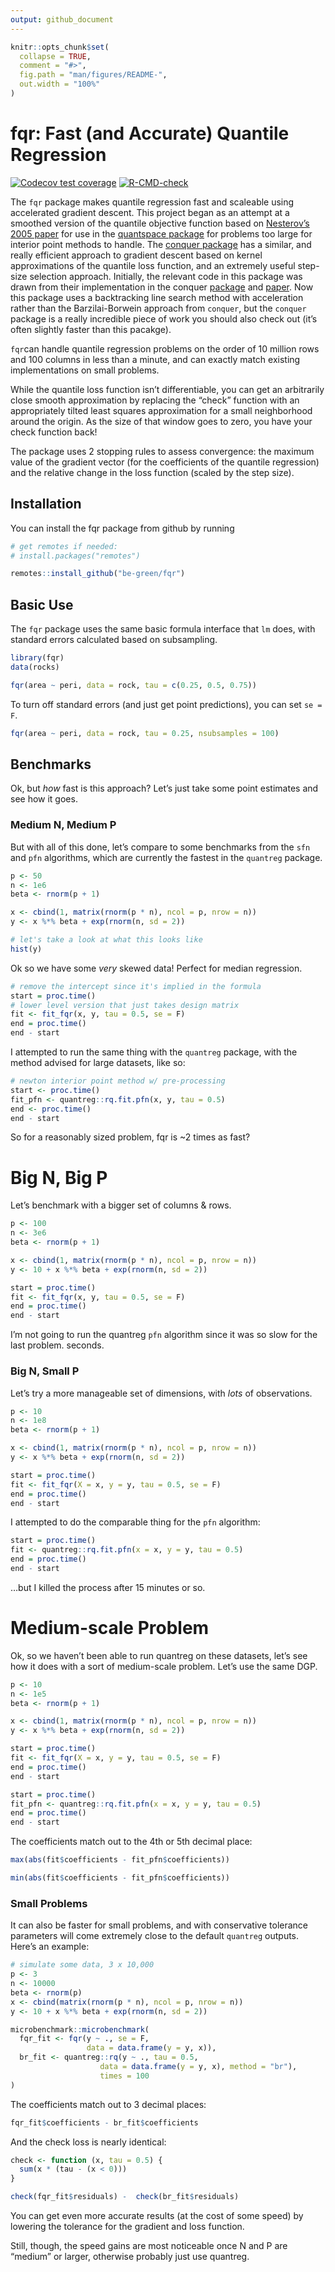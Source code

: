```yaml
---
output: github_document
---
```


```r
knitr::opts_chunk$set(
  collapse = TRUE,
  comment = "#>",
  fig.path = "man/figures/README-",
  out.width = "100%"
)
```

# fqr: Fast (and Accurate) Quantile Regression

<!-- badges: start -->
[![Codecov test coverage](https://codecov.io/gh/be-green/fqr/branch/main/graph/badge.svg)](https://codecov.io/gh/be-green/fqr?branch=main)
[![R-CMD-check](https://github.com/be-green/fqr/workflows/R-CMD-check/badge.svg)](https://github.com/be-green/fqr/actions)
<!-- badges: end -->

The `fqr` package makes quantile regression fast and scaleable using
accelerated gradient descent. This project began as an attempt at a smoothed version of the quantile objective function based on [Nesterov's 2005 paper](https://link.springer.com/article/10.1007/s10107-004-0552-5) for use in the [quantspace package](https://github.com/be-green) for problems too large for interior point methods to handle. The [conquer package](https://github.com/XiaoouPan/conquer) has a similar, and really efficient approach to gradient descent based on kernel approximations of the quantile loss function, and an extremely useful step-size selection approach. Initially, the relevant code in this package was drawn from their implementation in the conquer [package](https://github.com/XiaoouPan/conquer) and [paper](https://doi.org/10.1016/j.jeconom.2021.07.010). Now this package uses a backtracking line search method with acceleration rather than the Barzilai-Borwein approach from `conquer`, but the `conquer` package is a really incredible piece of work you should also check out (it's often slightly faster than this pacakge).

`fqr`can handle quantile regression problems on the order of 10 million rows
and 100 columns in less than a minute, and can exactly match existing
implementations on small problems.

While the quantile loss function isn’t differentiable, you can get an
arbitrarily close smooth approximation by replacing the “check” function
with an appropriately tilted least squares approximation for a small
neighborhood around the origin. As the size of that window goes to zero,
you have your check function back!

The package uses 2 stopping rules to assess convergence: the maximum
value of the gradient vector (for the coefficients of the quantile
regression) and the relative change in the loss function (scaled by the
step size).

## Installation

You can install the fqr package from github by running

```r
# get remotes if needed:
# install.packages("remotes")

remotes::install_github("be-green/fqr")
```

## Basic Use

The `fqr` package uses the same basic formula interface that `lm` does, with
standard errors calculated based on subsampling.

```r
library(fqr)
data(rocks)

fqr(area ~ peri, data = rock, tau = c(0.25, 0.5, 0.75))
```

To turn off standard errors (and just get point predictions), you can set
`se = F`.

```r
fqr(area ~ peri, data = rock, tau = 0.25, nsubsamples = 100)
```

## Benchmarks

Ok, but _how_ fast is this approach? Let's just take some point estimates and see
how it goes.

### Medium N, Medium P

 But with all of this done, let's compare to some benchmarks from the `sfn` and `pfn` algorithms, which are currently the fastest in the `quantreg` package.
 
```r
p <- 50
n <- 1e6
beta <- rnorm(p + 1)

x <- cbind(1, matrix(rnorm(p * n), ncol = p, nrow = n))
y <- x %*% beta + exp(rnorm(n, sd = 2))

# let's take a look at what this looks like
hist(y)
```

Ok so we have some _very_ skewed data! Perfect for median regression.

```r
# remove the intercept since it's implied in the formula
start = proc.time()
# lower level version that just takes design matrix
fit <- fit_fqr(x, y, tau = 0.5, se = F)
end = proc.time()
end - start
```
I attempted to run the same thing with the `quantreg` package, with the method advised for large datasets, like so: 
```r
# newton interior point method w/ pre-processing
start <- proc.time()
fit_pfn <- quantreg::rq.fit.pfn(x, y, tau = 0.5)
end <- proc.time()
end - start
```

So for a reasonably sized problem, fqr is ~2 times as fast?

# Big N, Big P

Let's benchmark with a bigger set of columns & rows.

```r
p <- 100
n <- 3e6
beta <- rnorm(p + 1)

x <- cbind(1, matrix(rnorm(p * n), ncol = p, nrow = n))
y <- 10 + x %*% beta + exp(rnorm(n, sd = 2))
```


```r
start = proc.time()
fit <- fit_fqr(x, y, tau = 0.5, se = F)
end = proc.time()
end - start
```

I'm not going to run the quantreg `pfn` algorithm since it was so slow for the last problem.
seconds.

### Big N, Small P
Let's try a more manageable set of dimensions, with _lots_ of observations.

```r
p <- 10
n <- 1e8
beta <- rnorm(p + 1)

x <- cbind(1, matrix(rnorm(p * n), ncol = p, nrow = n))
y <- x %*% beta + exp(rnorm(n, sd = 2))

start = proc.time()
fit <- fit_fqr(X = x, y = y, tau = 0.5, se = F)
end = proc.time()
end - start
```
I attempted to do the comparable thing for the `pfn` algorithm:
```r
start = proc.time()
fit <- quantreg::rq.fit.pfn(x = x, y = y, tau = 0.5)
end = proc.time()
end - start
```
...but I killed the process after 15 minutes or so.


# Medium-scale Problem

Ok, so we haven't been able to run quantreg on these datasets, let's see how it does with a sort of medium-scale problem. Let's use the same DGP.

```r
p <- 10
n <- 1e5
beta <- rnorm(p + 1)

x <- cbind(1, matrix(rnorm(p * n), ncol = p, nrow = n))
y <- x %*% beta + exp(rnorm(n, sd = 2))

start = proc.time()
fit <- fit_fqr(X = x, y = y, tau = 0.5, se = F)
end = proc.time()
end - start
```

```r
start = proc.time()
fit_pfn <- quantreg::rq.fit.pfn(x = x, y = y, tau = 0.5)
end = proc.time()
end - start
```

The coefficients match out to the 4th or 5th decimal place:
```r
max(abs(fit$coefficients - fit_pfn$coefficients))
```

```r
min(abs(fit$coefficients - fit_pfn$coefficients))
```




### Small Problems

It can also be faster for small problems, and with conservative tolerance parameters will come extremely close to the default `quantreg` outputs. Here's an example: 

```r
# simulate some data, 3 x 10,000
p <- 3
n <- 10000
beta <- rnorm(p)
x <- cbind(matrix(rnorm(p * n), ncol = p, nrow = n))
y <- 10 + x %*% beta + exp(rnorm(n, sd = 2))

microbenchmark::microbenchmark(
  fqr_fit <- fqr(y ~ ., se = F,
                 data = data.frame(y = y, x)),
  br_fit <- quantreg::rq(y ~ ., tau = 0.5, 
                    data = data.frame(y = y, x), method = "br"),
                    times = 100
)
```

The coefficients match out to 3 decimal places:

```r
fqr_fit$coefficients - br_fit$coefficients
```

And the check loss is nearly identical:

```r
check <- function (x, tau = 0.5) {
  sum(x * (tau - (x < 0)))
}

check(fqr_fit$residuals) -  check(br_fit$residuals)
```
You can get even more accurate results (at the cost of some speed) by lowering the tolerance for the gradient and loss function.

Still, though, the speed gains are most noticeable once N and P are "medium" or larger, otherwise probably just use quantreg.
